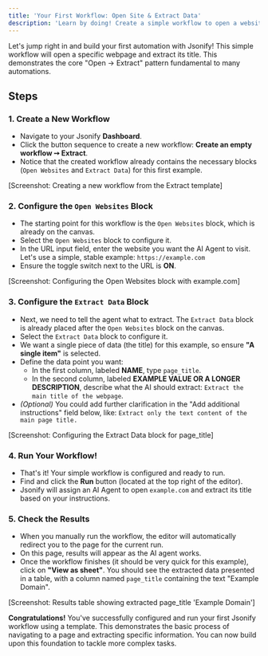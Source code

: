 ```yaml
---
title: 'Your First Workflow: Open Site & Extract Data'
description: 'Learn by doing! Create a simple workflow to open a website and extract its title.'
---
```


Let's jump right in and build your first automation with Jsonify! This simple workflow will open a specific webpage and extract its title. This demonstrates the core "Open -> Extract" pattern fundamental to many automations.

## Steps

### 1. Create a New Workflow

* Navigate to your Jsonify **Dashboard**.
* Click the button sequence to create a new workflow: **Create an empty workflow ➙ Extract**.
* Notice that the created workflow already contains the necessary blocks (`Open Websites` and `Extract Data`) for this first example.

[Screenshot: Creating a new workflow from the Extract template]

### 2. Configure the `Open Websites` Block

* The starting point for this workflow is the `Open Websites` block, which is already on the canvas.
* Select the `Open Websites` block to configure it.
* In the URL input field, enter the website you want the AI Agent to visit. Let's use a simple, stable example: `https://example.com`
* Ensure the toggle switch next to the URL is **ON**.

[Screenshot: Configuring the Open Websites block with example.com]

### 3. Configure the `Extract Data` Block

* Next, we need to tell the agent what to extract. The `Extract Data` block is already placed after the `Open Websites` block on the canvas.
* Select the `Extract Data` block to configure it.
* We want a single piece of data (the title) for this example, so ensure **"A single item"** is selected.
* Define the data point you want:
    * In the first column, labeled **NAME**, type `page_title`.
    * In the second column, labeled **EXAMPLE VALUE OR A LONGER DESCRIPTION**, describe what the AI should extract: `Extract the main title of the webpage`.
* *(Optional)* You could add further clarification in the "Add additional instructions" field below, like: `Extract only the text content of the main page title.`

[Screenshot: Configuring the Extract Data block for page_title]

### 4. Run Your Workflow!

* That's it! Your simple workflow is configured and ready to run.
* Find and click the **Run** button (located at the top right of the editor).
* Jsonify will assign an AI Agent to open `example.com` and extract its title based on your instructions.

### 5. Check the Results

* When you manually run the workflow, the editor will automatically redirect you to the page for the current run.
* On this page, results will appear as the AI agent works.
* Once the workflow finishes (it should be very quick for this example), click on **"View as sheet"**. You should see the extracted data presented in a table, with a column named `page_title` containing the text "Example Domain".

[Screenshot: Results table showing extracted page_title 'Example Domain']

**Congratulations!** You've successfully configured and run your first Jsonify workflow using a template. This demonstrates the basic process of navigating to a page and extracting specific information. You can now build upon this foundation to tackle more complex tasks.

